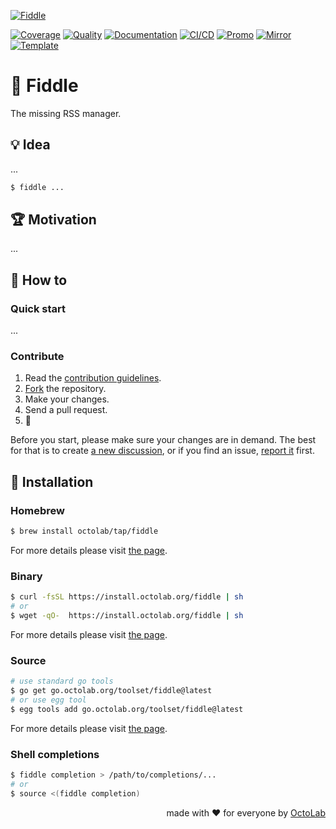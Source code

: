 [![Fiddle][social.preview]][preview.config]

[![Coverage][coverage.icon]][coverage.page]
[![Quality][quality.icon]][quality.page]
[![Documentation][docs.icon]][docs.page]
[![CI/CD][build.icon]][build.page]
[![Promo][site.icon]][site.page]
[![Mirror][mirror.icon]][mirror.page]
[![Template][template.icon]][template.page]

# 🎻 Fiddle

The missing RSS manager.

## 💡 Idea

...

```bash
$ fiddle ...
```

## 🏆 Motivation

...

## 🤼‍ How to

### Quick start

...

### Contribute

1. Read the [contribution guidelines][docs.contrib].
2. [Fork][action.fork] the repository.
3. Make your changes.
4. Send a pull request.
5. 🤗

Before you start, please make sure your changes are in demand.
The best for that is to create [a new discussion][action.discuss],
or if you find an issue, [report it][action.issue] first.

[action.discuss]:   https://github.com/tact-app/fiddle/discussions/new/choose
[action.fork]:      https://github.com/tact-app/fiddle/fork
[action.issue]:     https://github.com/tact-app/fiddle/issues/new/choose
[docs.contrib]:     https://github.com/tact-app/.github/blob/main/.github/CONTRIBUTING.md

## 🛬 Installation

### Homebrew

```bash
$ brew install octolab/tap/fiddle
```

For more details please visit [the page](https://homebrew.octolab.org/).

### Binary

```bash
$ curl -fsSL https://install.octolab.org/fiddle | sh
# or
$ wget -qO-  https://install.octolab.org/fiddle | sh
```

For more details please visit [the page](https://install.octolab.org/).

### Source

```bash
# use standard go tools
$ go get go.octolab.org/toolset/fiddle@latest
# or use egg tool
$ egg tools add go.octolab.org/toolset/fiddle@latest
```

For more details please visit [the page](https://egg.octolab.org/).

### Shell completions

```bash
$ fiddle completion > /path/to/completions/...
# or
$ source <(fiddle completion)
```

<p align="right">made with ❤️ for everyone by <a href="https://www.octolab.org/">OctoLab</a></p>

[social.preview]:   https://cdn.octolab.org/repo/go-tool.png
[preview.config]:   https://socialify.git.ci/octomation/go-tool?description=1&font=Raleway&language=1&name=1&owner=1&pattern=Circuit%20Board&theme=Light
[preview.fallback]: https://socialify.git.ci/octomation/go-tool/image?description=1&font=Raleway&language=1&name=1&owner=1&pattern=Circuit%20Board&theme=Light

[awesome.icon]:     https://awesome.re/mentioned-badge.svg
[awesome.page]:     https://awesome-go.com/project-layout/
[coverage.icon]:    https://codecov.io/gh/tact-app/fiddle/branch/main/graph/badge.svg
[coverage.page]:    https://codecov.io/gh/tact-app/fiddle
[quality.icon]:     https://goreportcard.com/badge/go.octolab.org/toolset/fiddle
[quality.page]:     https://goreportcard.com/report/go.octolab.org/toolset/fiddle
[docs.icon]:        https://pkg.go.dev/badge/go.octolab.org/toolset/fiddle.svg
[docs.page]:        https://pkg.go.dev/go.octolab.org/toolset/fiddle
[build.icon]:       https://img.shields.io/badge/ci%2Fcd-GitHub%20Actions-brightgreen
[build.page]:       https://github.com/tact-app/fiddle/actions
[site.icon]:        https://img.shields.io/badge/site-GitHub%20Pages-brightgreen
[site.page]:        https://fiddle.octolab.org/
[mirror.icon]:      https://img.shields.io/badge/mirror-Bitbucket-blue
[mirror.page]:      https://bitbucket.org/kamilsk/fiddle
[template.icon]:    https://img.shields.io/badge/template-go--tool-blue
[template.page]:    https://github.com/octomation/go-tool

[affiliate.airtable]:   https://airtable.com/invite/r/8eOiv4I4
[affiliate.deel]:       https://deel.com/referrals/Kamil-EJ2O62v5
[affiliate.do]:         https://m.do.co/c/b2a387de5da4
[affiliate.linode]:     https://www.linode.com/lp/refer/?r=2380225d05c74b69bd7e553a8c763808733fc71f
[affiliate.notion]:     https://affiliate.notion.so/inlqolf5id34
